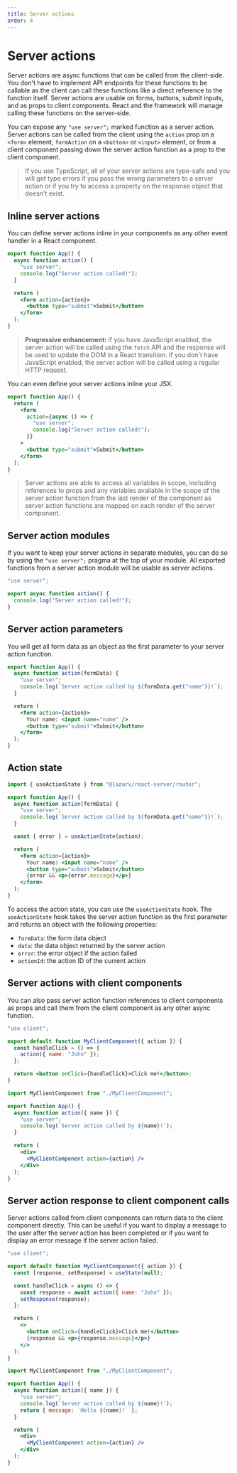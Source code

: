```yaml
---
title: Server actions
order: 4
---
```


# Server actions

Server actions are async functions that can be called from the client-side. You don't have to implement API endpoints for these functions to be callable as the client can call these functions like a direct reference to the function itself. Server actions are usable on forms, buttons, submit inputs, and as props to client components. React and the framework will manage calling these functions on the server-side.

You can expose any `"use server";` marked function as a server action. Server actions can be called from the client using the `action` prop on a `<form>` element, `formAction` on a `<button>` or `<input>` element, or from a client component passing down the server action function as a prop to the client component.

> If you use TypeScript, all of your server actions are type-safe and you will get type errors if you pass the wrong parameters to a server action or if you try to access a property on the response object that doesn't exist.

## Inline server actions

You can define server actions inline in your components as any other event handler in a React component.

```jsx
export function App() {
  async function action() {
    "use server";
    console.log("Server action called!");
  }

  return (
    <form action={action}>
      <button type="submit">Submit</button>
    </form>
  );
}
```

> **Progressive enhancement:** if you have JavaScript enabled, the server action will be called using the `fetch` API and the response will be used to update the DOM in a React transition. If you don't have JavaScript enabled, the server action will be called using a regular HTTP request.

You can even define your server actions inline your JSX.

```jsx
export function App() {
  return (
    <form
      action={async () => {
        "use server";
        console.log("Server action called!");
      }}
    >
      <button type="submit">Submit</button>
    </form>
  );
}
```

> Server actions are able to access all variables in scope, including references to props and any variables available in the scope of the server action function from the last render of the component as server action functions are mapped on each render of the server component.

## Server action modules

If you want to keep your server actions in separate modules, you can do so by using the `"use server";` pragma at the top of your module. All exported functions from a server action module will be usable as server actions.

```js
"use server";

export async function action() {
  console.log("Server action called!");
}
```

## Server action parameters

You will get all form data as an object as the first parameter to your server action function.

```jsx
export function App() {
  async function action(formData) {
    "use server";
    console.log(`Server action called by ${formData.get("name")}!`);
  }

  return (
    <form action={action}>
      Your name: <input name="name" />
      <button type="submit">Submit</button>
    </form>
  );
}
```

## Action state

```jsx
import { useActionState } from "@lazarv/react-server/router";

export function App() {
  async function action(formData) {
    "use server";
    console.log(`Server action called by ${formData.get("name")}!`);
  }

  const { error } = useActionState(action);

  return (
    <form action={action}>
      Your name: <input name="name" />
      <button type="submit">Submit</button>
      {error && <p>{error.message}</p>}
    </form>
  );
}
```

To access the action state, you can use the `useActionState` hook. The `useActionState` hook takes the server action function as the first parameter and returns an object with the following properties:

- `formData`: the form data object
- `data`: the data object returned by the server action
- `error`: the error object if the action failed
- `actionId`: the action ID of the current action

## Server actions with client components

You can also pass server action function references to client components as props and call them from the client component as any other async function.

```jsx
"use client";

export default function MyClientComponent({ action }) {
  const handleClick = () => {
    action({ name: "John" });
  };

  return <button onClick={handleClick}>Click me!</button>;
}
```

```jsx
import MyClientComponent from "./MyClientComponent";

export function App() {
  async function action({ name }) {
    "use server";
    console.log(`Server action called by ${name}!`);
  }

  return (
    <div>
      <MyClientComponent action={action} />
    </div>
  );
}
```

## Server action response to client component calls

Server actions called from client components can return data to the client component directly. This can be useful if you want to display a message to the user after the server action has been completed or if you want to display an error message if the server action failed.

```jsx
"use client";

export default function MyClientComponent({ action }) {
  const [response, setResponse] = useState(null);

  const handleClick = async () => {
    const response = await action({ name: "John" });
    setResponse(response);
  };

  return (
    <>
      <button onClick={handleClick}>Click me!</button>
      {response && <p>{response.message}</p>}
    </>
  );
}
```

```jsx
import MyClientComponent from "./MyClientComponent";

export function App() {
  async function action({ name }) {
    "use server";
    console.log(`Server action called by ${name}!`);
    return { message: `Hello ${name}!` };
  }

  return (
    <div>
      <MyClientComponent action={action} />
    </div>
  );
}
```
